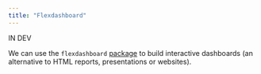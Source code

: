 ```yaml
---
title: "Flexdashboard"
---
```


IN DEV

We can use the `flexdashboard` [package](http://rmarkdown.rstudio.com/flexdashboard/) to build interactive dashboards (an alternative to HTML reports, presentations or websites).